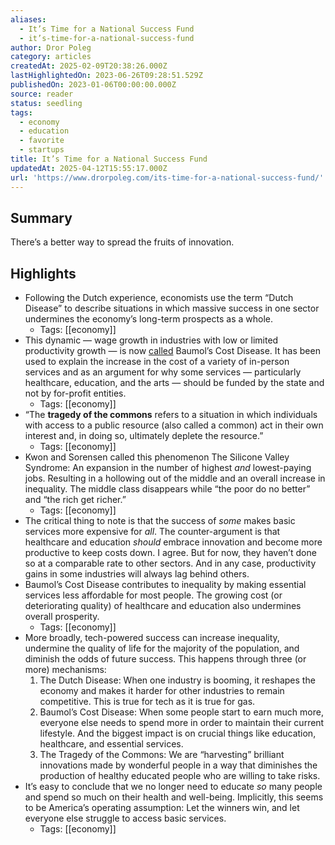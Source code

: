 ```yaml
---
aliases:
  - It’s Time for a National Success Fund
  - it’s-time-for-a-national-success-fund
author: Dror Poleg
category: articles
createdAt: 2025-02-09T20:38:26.000Z
lastHighlightedOn: 2023-06-26T09:28:51.529Z
publishedOn: 2023-01-06T00:00:00.000Z
source: reader
status: seedling
tags:
  - economy
  - education
  - favorite
  - startups
title: It’s Time for a National Success Fund
updatedAt: 2025-04-12T15:55:17.000Z
url: 'https://www.drorpoleg.com/its-time-for-a-national-success-fund/'
---
```

## Summary

There’s a better way to spread the fruits of innovation.

## Highlights

- Following the Dutch experience, economists use the term “Dutch Disease” to describe situations in which massive success in one sector undermines the economy’s long-term prospects as a whole.
    - Tags: [[economy]]
- This dynamic — wage growth in industries with low or limited productivity growth — is now [called](https://en.wikipedia.org/wiki/Baumol%27s_cost_disease) Baumol’s Cost Disease. It has been used to explain the increase in the cost of a variety of in-person services and as an argument for why some services — particularly healthcare, education, and the arts — should be funded by the state and not by for-profit entities.
    - Tags: [[economy]]
- “The **tragedy of the commons** refers to a situation in which individuals with access to a public resource (also called a common) act in their own interest and, in doing so, ultimately deplete the resource.”
    - Tags: [[economy]]
- Kwon and Sorensen called this phenomenon The Silicone Valley Syndrome: An expansion in the number of highest _and_ lowest-paying jobs. Resulting in a hollowing out of the middle and an overall increase in inequality. The middle class disappears while “the poor do no better” and “the rich get richer.”
    - Tags: [[economy]]
- The critical thing to note is that the success of _some_ makes basic services more expensive for _all_. The counter-argument is that healthcare and education _should_ embrace innovation and become more productive to keep costs down. I agree. But for now, they haven’t done so at a comparable rate to other sectors. And in any case, productivity gains in some industries will always lag behind others.
- Baumol’s Cost Disease contributes to inequality by making essential services less affordable for most people. The growing cost (or deteriorating quality) of healthcare and education also undermines overall prosperity.
    - Tags: [[economy]]
- More broadly, tech-powered success can increase inequality, undermine the quality of life for the majority of the population, and diminish the odds of future success.
  This happens through three (or more) mechanisms:
  1. The Dutch Disease: When one industry is booming, it reshapes the economy and makes it harder for other industries to remain competitive. This is true for tech as it is true for gas.
  2. Baumol’s Cost Disease: When some people start to earn much more, everyone else needs to spend more in order to maintain their current lifestyle. And the biggest impact is on crucial things like education, healthcare, and essential services.
  3. The Tragedy of the Commons: We are “harvesting” brilliant innovations made by wonderful people in a way that diminishes the production of healthy educated people who are willing to take risks.
- It’s easy to conclude that we no longer need to educate _so_ many people and spend so much on their health and well-being. Implicitly, this seems to be America’s operating assumption: Let the winners win, and let everyone else struggle to access basic services.
    - Tags: [[economy]]
